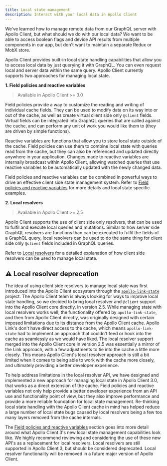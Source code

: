 ```yaml
---
title: Local state management
description: Interact with your local data in Apollo Client
---
```


We've learned how to manage remote data from our GraphQL server with Apollo Client, but what should we do with our local data? We want to be able to access boolean flags and device API results from multiple components in our app, but don't want to maintain a separate Redux or MobX store.

Apollo Client provides built-in local state handling capabilities that allow you to access local data by just querying it with GraphQL. You can even request local and server data within the same query. Apollo Client currently supports two approaches for managing local state.

**1. Field policies and reactive variables**

> Available in Apollo Client >= 3.0

Field policies provide a way to customize the reading and writing of individual cache fields. They can be used to modify data on its way into or out of the cache, as well as create virtual client side only `@client` fields. Virtual fields can be integrated into GraphQL queries that are called against the cache, and can perform any unit of work you would like them to (they are driven by simple functions).

Reactive variables are functions that allow you to store local state outside of the cache. Field policies can use them to combine local state with queries read from the cache, but they can also be referenced and updated directly anywhere in your application. Changes made to reactive variables are internally broadcast within Apollo Client, allowing watched queries that use reactive variables to be automatically updated with the newly changed data.

Field policies and reactive variables can be combined in powerful ways to drive an effective client side state management system. Refer to [Field policies and reactive variables](./field-policies-reactive-vars) for more details and local state specific examples.

**2. Local resolvers**

> Available in Apollo Client >= 2.5

Apollo Client supports the use of client side only resolvers, that can be used to fulfil and execute local queries and mutations. Similar to how server side GraphQL resolvers are functions than can be executed to fulfil the fields of a GraphQL query, local resolvers can be used to do the same thing for client side only `@client` fields included in GraphQL queries.

Refer to [Local resolvers](./local-resolvers) for a detailed explanation of how client side resolvers can be used to manage local state.

## ⚠️ Local resolver deprecation

The idea of using client side resolvers to manage local state was first introduced into the Apollo Client ecosystem through the [`apollo-link-state`](https://github.com/apollographql/apollo-link-state) project. The Apollo Client team is always looking for ways to improve local state handling, so we decided to bring local resolver and `@client` support into the Apollo Client core directly, in version 2.5. While managing state with local resolvers works well, the functionality offered by `apollo-link-state`, and then from Apollo Client directly, was originally designed with certain imposed limitations due to its distance from the Apollo Client cache. Apollo Link's don't have direct access to the cache, which means `apollo-link-state` had to implement an approach that couldn't feed or hook into the cache as seamlessly as we would have liked. The local resolver support merged into the Apollo Client core in version 2.5 was essentially a mirror of the Link approach, with a few adjustments to tie into the cache a little more closely. This means Apollo Client's local resolver approach is still a bit limited when it comes to being able to work with the cache more closely, and ultimately providing a better developer experience.

To help address limitations in the local resolver API, we have designed and implemented a new approach for managing local state in Apollo Client 3.0, that works as a direct extension of the cache. Field policies and reactive variables not only help provide a better developer experience from an API use and functionality point of view, but they also improve performance and provide a more reliable foundation for local state management. Re-thinking local state handling with the Apollo Client cache in mind has helped reduce a large number of local state bugs caused by local resolvers being a few too many layers removed from the cache internals.

The [Field policies and reactive variables](./field-policies-reactive-vars) section goes into more detail around what Apollo Client 3's new local state management capabilities look like. We highly recommend reviewing and considering the use of these new API's as a replacement for local resolvers. Local resolvers are still supported in Apollo Client 3, but should be considered deprecated. Local resolver functionality will be removed in a future major version of Apollo Client.
